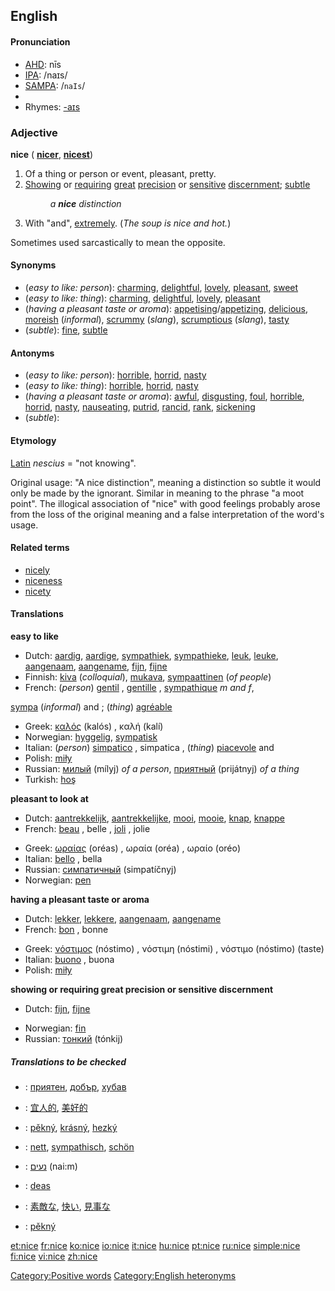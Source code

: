 {{see|Nice}}
==English==

====Pronunciation====
*[[AHD]]: nīs
*[[IPA]]: /naɪs/
*[[SAMPA]]: /<tt>naIs</tt>/
*{{audio|en-us-nice.ogg|Audio (US)}}
*Rhymes: [[Rhymes:English:-aɪs|-aɪs]]

===Adjective===
'''nice''' ({{compar}} '''[[nicer]]''', {{superl}} '''[[nicest]]''')

#Of a thing or person or event, pleasant, pretty.
#[[show|Showing]] or [[require|requiring]] [[great]] [[precision]] or [[sensitive]] [[discern]]ment; [[subtle]]
#:''a '''nice''' distinction''
# {{colloquial}} With "and", [[extremely]]. (''The soup is nice and hot.'')

Sometimes used sarcastically to mean the opposite.

====Synonyms====
*(''easy to like: person''): [[charming]], [[delightful]], [[lovely]], [[pleasant]], [[sweet]]
*(''easy to like: thing''): [[charming]], [[delightful]], [[lovely]], [[pleasant]]
*(''having a pleasant taste or aroma''): [[appetising]]/[[appetizing]], [[delicious]], [[moreish]] (''informal''), [[scrummy]] (''slang''), [[scrumptious]] (''slang''), [[tasty]]
*(''subtle''): [[fine]], [[subtle]]

====Antonyms====
*(''easy to like: person''): [[horrible]], [[horrid]], [[nasty]]
*(''easy to like: thing''): [[horrible]], [[horrid]], [[nasty]]
*(''having a pleasant taste or aroma''): [[awful]], [[disgusting]], [[foul]], [[horrible]], [[horrid]], [[nasty]], [[nauseating]], [[putrid]], [[rancid]], [[rank]], [[sickening]]
*(''subtle''):

====Etymology====
[[Latin]] ''nescius'' = "not knowing".

Original usage: "A nice distinction", meaning a distinction so subtle it would only be made by the ignorant. Similar in meaning to the phrase "a moot point". The illogical association of "nice" with good feelings probably arose from the loss of the original meaning and a false interpretation of the word's usage.

====Related terms====
*[[nicely]]
*[[niceness]]
*[[nicety]]

====Translations====
'''easy to like'''
{{top}}
*Dutch: [[aardig]], [[aardige]], [[sympathiek]], [[sympathieke]], [[leuk]], [[leuke]], [[aangenaam]], [[aangename]], [[fijn]], [[fijne]]
*Finnish: [[kiva#Finnish|kiva]] (''colloquial''), [[mukava]], [[sympaattinen]] (''of people'')
*French: (''person'') [[gentil]] {{m}}, [[gentille]] {{f}}, [[sympathique]] ''m and f'', 
[[sympa]] (''informal'') {{m}} and {{f}}; (''thing'') [[agréable]]
{{mid}}
*Greek: [[καλός]] (kalós) {{m}}, καλή (kalí) {{f}}
*Norwegian: [[hyggelig]], [[sympatisk]]
*Italian: (''person'') [[simpatico]] {{m}}, simpatica {{f}}, (''thing'') [[piacevole]] {{m}} and {{f}}
*Polish: [[miły]]
*Russian: [[милый]] (mílyj) ''of a person'', [[приятный]] (prijátnyj) ''of a thing''
*Turkish: [[hoş]]
{{bottom}}

'''pleasant to look at'''
{{top}}
*Dutch: [[aantrekkelijk]], [[aantrekkelijke]], [[mooi]], [[mooie]], [[knap]], [[knappe]]
*French: [[beau]] {{m}}, belle {{f}}, [[joli]] {{m}}, jolie {{f}}
{{mid}}
*Greek: [[ωραίας]] (oréas) {{m}}, ωραία (oréa) {{f}}, ωραίο (oréo) {{n}}
*Italian: [[bello]] {{m}}, bella {{f}}
*Russian: [[симпатичный]] (simpatíčnyj)
*Norwegian: [[pen]]
{{bottom}}

'''having a pleasant taste or aroma'''
{{top}}
*Dutch: [[lekker]], [[lekkere]], [[aangenaam]], [[aangename]]
*French: [[bon]] {{m}}, bonne {{f}}
{{mid}}
*Greek: [[νόστιμος]] (nóstimo) {{m}}, νόστιμη (nóstimi) {{f}}, νόστιμο (nóstimo) {{n}} (taste)
*Italian: [[buono]] {{m}}, buona {{f}}
*Polish: [[miły]]
{{bottom}}

'''showing or requiring great precision or sensitive discernment'''
{{top}}
*Dutch: [[fijn]], [[fijne]]
{{mid}}
*Norwegian: [[fin]]
*Russian: [[тонкий]] (tónkij)
{{bottom}}

=====Translations to be checked=====
<!--Remove this section once all of the translations below have been moved into the tables above.-->
{{checktrans}}

*{{ttbc|Bulgarian}}: [[приятен]], [[добър]], [[хубав]]
*{{ttbc|Chinese}}: [[宜人的]], [[美好的]]
*{{ttbc|Czech}}: [[pěkný]], [[krásný]], [[hezký]]
*{{ttbc|German}}: [[nett]], [[sympathisch]], [[schön]]
*{{ttbc|Hebrew}}: [[נעים]] (nai:m)
*{{ttbc|Irish}}: [[deas]]
*{{ttbc|Japanese}}: [[素敵な]], [[快い]], [[見事な]]
*{{ttbc|Slovak}}: [[pěkný]]

[[Category:Positive words]]
[[Category:English heteronyms]]

[[et:nice]]
[[fr:nice]]
[[ko:nice]]
[[io:nice]]
[[it:nice]]
[[hu:nice]]
[[pt:nice]]
[[ru:nice]]
[[simple:nice]]
[[fi:nice]]
[[vi:nice]]
[[zh:nice]]